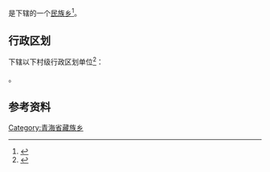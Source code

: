 {{中国乡级行政区|63/21/27/203/000}}

'''{{PAGENAMEBASE}}'''是{{PRC admin/fullname|63/21/27/203/000|3}}下辖的一个[[民族乡|民族乡]]<ref>{{PRC admin/ref sgc|{{PRC admin/parent|63/21/27/203/000}}}}</ref>。

== 行政区划 ==
{{PAGENAMEBASE}}下辖以下村级行政区划单位<ref>{{PRC admin/ref sgc|63/21/27/203/000}}</ref>：

{{PRC admin/children|63/21/27/203/000}}。

== 参考资料 ==
{{reflist}}

{{青海行政区划小作品}}
{{PRC admin/navcat|63/21/27/203/000}}
[[Category:青海省藏族乡|Category:青海省藏族乡]]